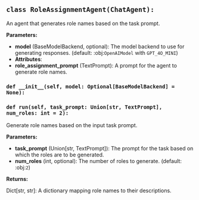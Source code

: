 <a id="camel.agents.role_assignment_agent"></a>

<a id="camel.agents.role_assignment_agent.RoleAssignmentAgent"></a>

## `class RoleAssignmentAgent(ChatAgent):`

An agent that generates role names based on the task prompt.

**Parameters:**

- **model** (BaseModelBackend, optional): The model backend to use for generating responses. (default: :obj:`OpenAIModel` with `GPT_4O_MINI`)
- **Attributes**: 
- **role_assignment_prompt** (TextPrompt): A prompt for the agent to generate role names.

<a id="camel.agents.role_assignment_agent.RoleAssignmentAgent.__init__"></a>

### `def __init__(self, model: Optional[BaseModelBackend] = None):`

<a id="camel.agents.role_assignment_agent.RoleAssignmentAgent.run"></a>

### `def run(self, task_prompt: Union[str, TextPrompt], num_roles: int = 2):`

Generate role names based on the input task prompt.

**Parameters:**

- **task_prompt** (Union[str, TextPrompt]): The prompt for the task based on which the roles are to be generated.
- **num_roles** (int, optional): The number of roles to generate. (default: :obj:`2`)

**Returns:**

  Dict[str, str]: A dictionary mapping role names to their
descriptions.
